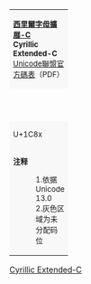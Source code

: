 {| border="1" cellspacing="0" cellpadding="5" class="wikitable nounderlines" style="border-collapse:collapse;background:#FFFFFF;font-size:large;text-align:center"
| colspan="17" style="background:#F8F8F8;font-size:small" | '''[[西里爾字母擴展-C]]<br>Cyrillic Extended-C'''{{ref label|U1C80_as_of_Unicode_version|1}}{{ref label|U1C80_grey|2}}<br />[http://www.unicode.org/charts/PDF/U1C80.pdf Unicode聯盟官方碼表]（PDF）
|- style="background:#F8F8F8;font-size:small"
| style="width:45pt" | &nbsp; || style="width:20pt"  | 0 || style="width:20pt"  | 1 || style="width:20pt"  | 2 || style="width:20pt"  | 3 || style="width:20pt"  | 4 || style="width:20pt"  | 5 || style="width:20pt"  | 6 || style="width:20pt"  | 7 || style="width:20pt"  | 8 || style="width:20pt"  | 9 || style="width:20pt"  | A || style="width:20pt"  | B || style="width:20pt"  | C || style="width:20pt"  | D || style="width:20pt"  | E || style="width:20pt"  | F
|-
| style="background:#F8F8F8;font-size:small" | U+1C8x
| title="U+1C80: CYRILLIC SMALL LETTER ROUNDED VE" | &#x1C80;
| title="U+1C81: CYRILLIC SMALL LETTER LONG-LEGGED DE" | &#x1C81;
| title="U+1C82: CYRILLIC SMALL LETTER NARROW O" | &#x1C82;
| title="U+1C83: CYRILLIC SMALL LETTER WIDE ES" | &#x1C83;
| title="U+1C84: CYRILLIC SMALL LETTER TALL TE" | &#x1C84;
| title="U+1C85: CYRILLIC SMALL LETTER THREE-LEGGED TE" | &#x1C85;
| title="U+1C86: CYRILLIC SMALL LETTER TALL HARD SIGN" | &#x1C86;
| title="U+1C87: CYRILLIC SMALL LETTER TALL YAT" | &#x1C87;
| title="U+1C88: CYRILLIC SMALL LETTER UNBLENDED UK" | &#x1C88;
| title="Reserved" style="background-color:#CCCCCC;" |  
| title="Reserved" style="background-color:#CCCCCC;" |  
| title="Reserved" style="background-color:#CCCCCC;" |  
| title="Reserved" style="background-color:#CCCCCC;" |  
| title="Reserved" style="background-color:#CCCCCC;" |  
| title="Reserved" style="background-color:#CCCCCC;" |  
| title="Reserved" style="background-color:#CCCCCC;" |  
|-
| colspan="17" style="background:#F8F8F8;font-size:small;text-align:left" | '''注释'''
:1.{{note|U1C80_as_of_Unicode_version}}依据 Unicode 13.0
:2.{{note|U1C80_grey}}灰色区域为未分配码位
|}<noinclude>
[[Category:Unicode模板|Cyrillic Extended-C]]
</noinclude>